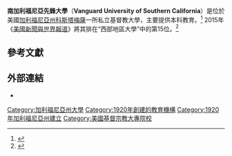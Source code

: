 {{Infobox University
|name         = Vanguard University of Southern California|established  = 1920
|motto        = Your Story Matters
|mascot       = Lion
|type         = [[私立大學|私立大學]]
|affiliation  = [[西部學校和學院協會|西部學校和學院協會]]
|president    = Michael Beals
|city         = [[科斯塔梅薩|科斯塔梅薩]]
|state          = [[加利福尼亞州|加利福尼亞州]]
|country        = [[美國|美國]]
|undergrad    = 1,457
|postgrad     = 703
|staff        = 162
|campus       = [[都市|都市]]
|colors       = 藍色和金色
|website      = {{Official website|http://www.vanguard.edu/}}
|image        =
|coor={{Coord|33.663024|-117.900023|region:US-CA_type:edu|display=inline,title}}
}}

'''南加利福尼亞先鋒大學'''（'''Vanguard University of Southern California'''）是位於美國[[加利福尼亞州|加利福尼亞州]][[科斯塔梅薩|科斯塔梅薩]]一所私立基督教大學，主要提供本科教育。<ref>{{cite web | url=http://directory.wascsenior.org/vanguard-university-southern-california | title=Statement of Accreditation Status | publisher=Western Association of Schools and Colleges | accessdate=2013-05-09 | deadurl=yes | archiveurl=https://web.archive.org/web/20130718075134/http://directory.wascsenior.org/vanguard-university-southern-california | archivedate=2013-07-18 }}</ref> 2015年《[[美國新聞與世界報道|美國新聞與世界報道]]》將其排在“西部地區大學”中的第15位。<ref>{{cite web|url=http://colleges.usnews.rankingsandreviews.com/best-colleges/vanguard-university-1293|title=Vanguard University of Southern California|work=|publisher=U.S. News & World Report|accessdate=2015-02-12|archive-date=2016-11-21|archive-url=https://web.archive.org/web/20161121043530/http://colleges.usnews.rankingsandreviews.com/best-colleges/vanguard-university-1293|dead-url=no}}</ref>

==參考文獻==
{{Reflist|35em}}

==外部連結==
* {{official website|http://www.vanguard.edu/}}

{{加利福尼亞州的學院和大學}}

[[Category:加利福尼亞州大學|Category:加利福尼亞州大學]]
[[Category:1920年創建的教育機構|Category:1920年創建的教育機構]]
[[Category:1920年加利福尼亞州建立|Category:1920年加利福尼亞州建立]]
[[Category:美國基督宗教大專院校|Category:美國基督宗教大專院校]]